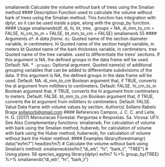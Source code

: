 
smalianwob Calculate the volume without bark of trees using the Smalian method
#### Description
Function used to calculate the volume without bark of trees using the Smalian method. This function
has integration with dplyr, so it can be used inside a pipe, along with the group_by function.
#### Usage
smalianwob(df, di, hi, bt, tree, .groups = NA, di_mm_to_cm = FALSE,
hi_cm_to_m = FALSE, bt_mm_to_cm = FALSE)
smalianwob 55
#### Arguments 
*``df``: A data frame.
* ``di``: Quoted name of the section diameter variable, in centimeters.
hi Quoted name of the section height variable, in meters
bt Quoted name of the bark thickness variable, in centimeters.
tree Quoted name of the tree variable. used to differentiate the trees’ sections. If this
argument is NA, the defined groups in the data frame will be used. Default: NA.
* ``.groups``: Optional argument. Quoted name(s) of additional grouping variables that can be
added to differentiate subdivisions of the data. If this argument is NA, the defined
groups in the data frame will be used. Default: NA.
di_mm_to_cm Boolean argument that, if TRUE, converts the di argument from milliliters to
centimeters. Default: FALSE.
hi_cm_to_m Boolean argument that, if TRUE, converts the hi argument from centimeters to
meters. Default: FALSE.
bt_mm_to_cm Boolean argument that, if TRUE, converts the bt argument from milliliters to
centimeters. Default: FALSE.
Value
Data frame with volume values by section.
Author(s)
Sollano Rabelo Braga <sollanorb@gmail.com>
#### References
Campos, J. C. C. and Leite, H. G. (2017) Mensuracao Florestal: Perguntas e Respostas. 5a. Vicosa:
UFV.
See Also
Complementary functions: smalianwb, For calculation of volume with bark using the Smalian
method, huberwb, for calculation of volume with bark using the Huber method, huberwob, for
calculation of volume without bark the Huber method.
#### Examples
library(forestmangr)
data("exfm7")
head(exfm7)
# Calculate the volume without bark using Smalian's method:
smalianwob(exfm7,"di_wb", "hi", "bark_t", "TREE")
# Using pipes:
56 species_aggreg
library(dplyr)
exfm7 %>%
group_by(TREE) %>%
smalianwob("di_wb", "hi", "bark_t")
